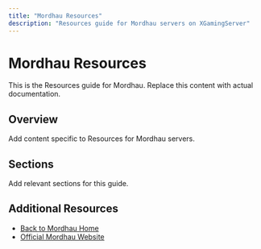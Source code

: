 ```yaml
---
title: "Mordhau Resources"
description: "Resources guide for Mordhau servers on XGamingServer"
---
```


# Mordhau Resources

This is the Resources guide for Mordhau. Replace this content with actual documentation.

## Overview

Add content specific to Resources for Mordhau servers.

## Sections

Add relevant sections for this guide.

## Additional Resources

- [Back to Mordhau Home](./index)
- [Official Mordhau Website](https://example.com)
